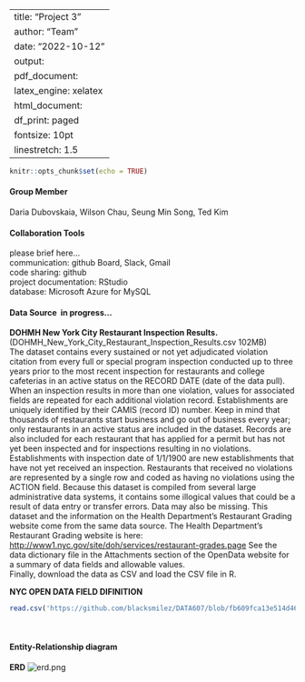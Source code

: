 
---
title: "Project 3"
author: "Team"
date: "2022-10-12"
output:
  pdf_document: 
    latex_engine: xelatex
  html_document:
    df_print: paged
fontsize: 10pt
linestretch: 1.5
---

```r
knitr::opts_chunk$set(echo = TRUE)
```

#### Group Member \
Daria Dubovskaia, Wilson Chau, Seung Min Song, Ted Kim
\

#### Collaboration Tools \
please brief here...\
communication: github Board, Slack, Gmail\
code sharing: github\
project documentation: RStudio\
database: Microsoft Azure for MySQL
\

#### Data Source \ in progress...
**DOHMH New York City Restaurant Inspection Results.** (DOHMH_New_York_City_Restaurant_Inspection_Results.csv 102MB) \
The dataset contains every sustained or not yet adjudicated violation citation from every full or special program inspection conducted up to three years prior to the most recent inspection for restaurants and college cafeterias in an active status on the RECORD DATE (date of the data pull). When an inspection results in more than one violation, values for associated fields are repeated for each additional violation record. Establishments are uniquely identified by their CAMIS (record ID) number. Keep in mind that thousands of restaurants start business and go out of business every year; only restaurants in an active status are included in the dataset.
Records are also included for each restaurant that has applied for a permit but has not yet been inspected and for inspections resulting in no violations. Establishments with inspection date of 1/1/1900 are new establishments that have not yet received an inspection. Restaurants that received no violations are represented by a single row and coded as having no violations using the ACTION field.
Because this dataset is compiled from several large administrative data systems, it contains some illogical values that could be a result of data entry or transfer errors. Data may also be missing.
This dataset and the information on the Health Department’s Restaurant Grading website come from the same data source. The Health Department’s Restaurant Grading website is here:
<http://www1.nyc.gov/site/doh/services/restaurant-grades.page>
See the data dictionary file in the Attachments section of the OpenData website for a summary of data fields and allowable values.\
Finally, download the data as CSV and load the CSV file in R. 

**NYC OPEN DATA FIELD DIFINITION**

```r
read.csv('https://github.com/blacksmilez/DATA607/blob/fb609fca13e514d4698bd7f643f20f74bcef7bcf/Project3/NYC_OPEN_DATA_FIELD_DEFINITION.csv')
```
\


#### Entity-Relationship diagram \

**ERD**
![erd.png](https://github.com/blacksmilez/DATA607/blob/fb609fca13e514d4698bd7f643f20f74bcef7bcf/Project3/erd.png)



